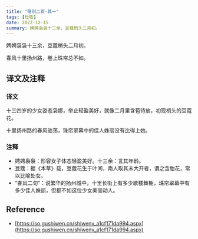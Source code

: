```yaml
---
title: "赠别二首·其一"
tags: [杜牧]
date: 2022-12-15
summary: 娉娉袅袅十三余，豆蔻梢头二月初。
---
```


娉娉袅袅十三余，豆蔻梢头二月初。

春风十里扬州路，卷上珠帘总不如。

## 译文及注释

### 译文

十三四岁的少女姿态袅娜，举止轻盈美好，就像二月里含苞待放，初现梢头的豆蔻花。

十里扬州路的春风骀荡，珠帘翠幕中的佳人姝丽没有比得上她。

### 注释

- 娉娉袅袅：形容女子体态轻盈美好。十三余：言其年龄。
- 豆蔻：据《本草》载，豆蔻花生于叶间，南人取其未大开者，谓之含胎花，常以比喻处女。
- “春风二句”：说繁华的扬州城中，十里长街上有多少歌楼舞榭，珠帘翠幕中有多少佳人姝丽，但都不如这位少女美丽动人。

## Reference

- [https://so.gushiwen.cn/shiwenv_a1cf171da994.aspx](https://so.gushiwen.cn/shiwenv_a1cf171da994.aspx)